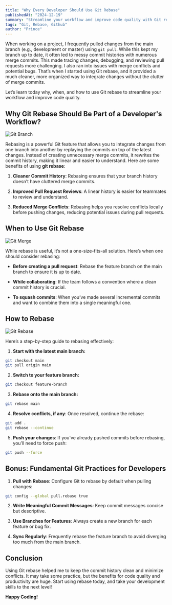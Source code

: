```yaml
---
title: "Why Every Developer Should Use Git Rebase"
publishedAt: "2024-12-19"
summary: "Streamline your workflow and improve code quality with Git rebase."
tags: "Git, Rebase, Github"
author: "Prince"
---
```


When working on a project, I frequently pulled changes from the main branch (e.g., development or master) using `git pull`. While this kept my branch up to date, it often led to messy commit histories with numerous merge commits. This made tracing changes, debugging, and reviewing pull requests more challenging. I also ran into issues with merge conflicts and potential bugs. That’s when I started using Git rebase, and it provided a much cleaner, more organized way to integrate changes without the clutter of merge commits.

Let’s learn today why, when, and how to use Git rebase to streamline your workflow and improve code quality.

## Why Git Rebase Should Be Part of a Developer's Workflow?

![Git Branch](https://dev-to-uploads.s3.amazonaws.com/uploads/articles/suackx70xbej9mhhjrex.png)

Rebasing is a powerful Git feature that allows you to integrate changes from one branch into another by replaying the commits on top of the latest changes. Instead of creating unnecessary merge commits, it rewrites the commit history, making it linear and easier to understand. Here are some benefits of using **git rebase**:

1. **Cleaner Commit History**: Rebasing ensures that your branch history doesn’t have cluttered merge commits.

2. **Improved Pull Request Reviews**: A linear history is easier for teammates to review and understand.

3. **Reduced Merge Conflicts**: Rebasing helps you resolve conflicts locally before pushing changes, reducing potential issues during pull requests.

## When to Use Git Rebase

![Git Merge](https://dev-to-uploads.s3.amazonaws.com/uploads/articles/ds1eo1g2jbxmeb61zjvz.png)

While rebase is useful, it’s not a one-size-fits-all solution. Here’s when one should consider rebasing:

- **Before creating a pull request**: Rebase the feature branch on the main branch to ensure it is up to date.

- **While collaborating**: If the team follows a convention where a clean commit history is crucial.

- **To squash commits**: When you’ve made several incremental commits and want to combine them into a single meaningful one.

## How to Rebase

![Git Rebase](https://dev-to-uploads.s3.amazonaws.com/uploads/articles/nnwepikksss523h15o19.png)

Here’s a step-by-step guide to rebasing effectively:

1. **Start with the latest main branch:**

```bash
git checkout main
git pull origin main
```

2. **Switch to your feature branch:**

```bash
git checkout feature-branch
```

3. **Rebase onto the main branch:**

```bash
git rebase main
```

4. **Resolve conflicts, if any**: Once resolved, continue the rebase:

```bash
git add .
git rebase --continue
```

5. **Push your changes**: If you’ve already pushed commits before rebasing, you’ll need to force push:

```bash
git push --force
```

## Bonus: Fundamental Git Practices for Developers

1. **Pull with Rebase**: Configure Git to rebase by default when pulling changes:

```bash
git config --global pull.rebase true
```

2. **Write Meaningful Commit Messages**: Keep commit messages concise but descriptive.

3. **Use Branches for Features**: Always create a new branch for each feature or bug fix.

4. **Sync Regularly**: Frequently rebase the feature branch to avoid diverging too much from the main branch.

## Conclusion

Using Git rebase helped me to keep the commit history clean and minimize conflicts. It may take some practice, but the benefits for code quality and productivity are huge. Start using rebase today, and take your development skills to the next level!

**Happy Coding!**
